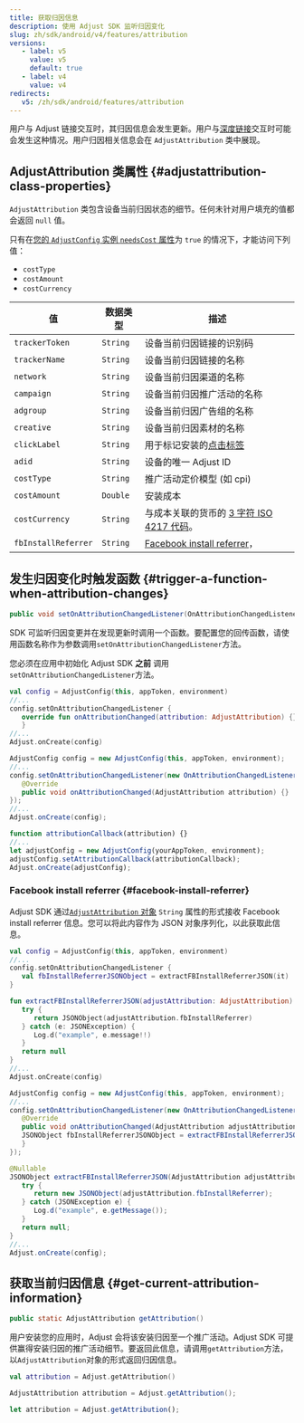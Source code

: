 ```yaml
---
title: 获取归因信息
description: 使用 Adjust SDK 监听归因变化
slug: zh/sdk/android/v4/features/attribution
versions:
   - label: v5
     value: v5
     default: true
   - label: v4
     value: v4
redirects:
   v5: /zh/sdk/android/features/attribution
---
```


用户与 Adjust 链接交互时，其归因信息会发生更新。用户与[深度链接](https://help.adjust.com/zh/article/deep-links)交互时可能会发生这种情况。用户归因相关信息会在 `AdjustAttribution` 类中展现。

## AdjustAttribution 类属性 {#adjustattribution-class-properties}

`AdjustAttribution` 类包含设备当前归因状态的细节。任何未针对用户填充的值都会返回 `null` 值。

<Callout type="note">

只有在[您的 `AdjustConfig` 实例 `needsCost` 属性](/zh/sdk/android/configuration#enable-cost-data-sending)为 `true` 的情况下，才能访问下列值：

-  `costType`
-  `costAmount`
-  `costCurrency`

</Callout>

| 值                  | 数据类型 | 描述                                                                                          |
| ------------------- | -------- | --------------------------------------------------------------------------------------------- |
| `trackerToken`      | `String` | 设备当前归因链接的识别码                                                                      |
| `trackerName`       | `String` | 设备当前归因链接的名称                                                                        |
| `network`           | `String` | 设备当前归因渠道的名称                                                                        |
| `campaign`          | `String` | 设备当前归因推广活动的名称                                                                    |
| `adgroup`           | `String` | 设备当前归因广告组的名称                                                                      |
| `creative`          | `String` | 设备当前归因素材的名称                                                                        |
| `clickLabel`        | `String` | 用于标记安装的[点击标签](https://help.adjust.com/zh/article/user-rewards)                     |
| `adid`              | `String` | 设备的唯一 Adjust ID                                                                          |
| `costType`          | `String` | 推广活动定价模型 \(如 cpi\)                                                                   |
| `costAmount`        | `Double` | 安装成本                                                                                      |
| `costCurrency`      | `String` | 与成本关联的货币的 [3 字符 ISO 4217 代码](https://www.iban.com/currency-codes)。              |
| `fbInstallReferrer` | `String` | [Facebook install referrer](https://developers.facebook.com/docs/app-ads/install-referrer/)， |

## 发生归因变化时触发函数 {#trigger-a-function-when-attribution-changes}

<CodeBlock title="方法签名">

```java
public void setOnAttributionChangedListener(OnAttributionChangedListener onAttributionChangedListener)
```

</CodeBlock>

SDK 可监听归因变更并在发现更新时调用一个函数。要配置您的回传函数，请使用函数名称作为参数调用`setOnAttributionChangedListener`方法。

<Callout type="important">

您必须在应用中初始化 Adjust SDK **之前** 调用`setOnAttributionChangedListener`方法。

</Callout>
<Tabs>
<Tab title="Kotlin" sync="kotlin">

```kotlin
val config = AdjustConfig(this, appToken, environment)
//...
config.setOnAttributionChangedListener {
   override fun onAttributionChanged(attribution: AdjustAttribution) {}
   }
//...
Adjust.onCreate(config)
```

</Tab>
<Tab title="Java" sync="java">

```java
AdjustConfig config = new AdjustConfig(this, appToken, environment);
//...
config.setOnAttributionChangedListener(new OnAttributionChangedListener() {
   @Override
   public void onAttributionChanged(AdjustAttribution attribution) {}
});
//...
Adjust.onCreate(config);
```

</Tab>
<Tab title="Javascript" sync="js">

```js
function attributionCallback(attribution) {}
//...
let adjustConfig = new AdjustConfig(yourAppToken, environment);
adjustConfig.setAttributionCallback(attributionCallback);
Adjust.onCreate(adjustConfig);
```

</Tab>
</Tabs>

### Facebook install referrer {#facebook-install-referrer}

Adjust SDK 通过[`AdjustAttribution` 对象](#adjustattribution-class-properties) `String` 属性的形式接收 Facebook install referrer 信息。您可以将此内容作为 JSON 对象序列化，以此获取此信息。

<Tabs>
<Tab title="Kotlin" sync="kotlin">

```kotlin
val config = AdjustConfig(this, appToken, environment)
//...
config.setOnAttributionChangedListener {
   val fbInstallReferrerJSONObject = extractFBInstallReferrerJSON(it)
}

fun extractFBInstallReferrerJSON(adjustAttribution: AdjustAttribution): JSONObject? {
   try {
      return JSONObject(adjustAttribution.fbInstallReferrer)
   } catch (e: JSONException) {
      Log.d("example", e.message!!)
   }
   return null
}
//...
Adjust.onCreate(config)
```

</Tab>
<Tab title="Java" sync="java">

```java
AdjustConfig config = new AdjustConfig(this, appToken, environment);
//...
config.setOnAttributionChangedListener(new OnAttributionChangedListener() {
   @Override
   public void onAttributionChanged(AdjustAttribution adjustAttribution) {
   JSONObject fbInstallReferrerJSONObject = extractFBInstallReferrerJSON(adjustAttribution);
   }
});

@Nullable
JSONObject extractFBInstallReferrerJSON(AdjustAttribution adjustAttribution) {
   try {
      return new JSONObject(adjustAttribution.fbInstallReferrer);
   } catch (JSONException e) {
      Log.d("example", e.getMessage());
   }
   return null;
}
//...
Adjust.onCreate(config);
```

</Tab>
</Tabs>

## 获取当前归因信息 {#get-current-attribution-information}

<CodeBlock title="方法签名">

```java
public static AdjustAttribution getAttribution()
```

</CodeBlock>

用户安装您的应用时，Adjust 会将该安装归因至一个推广活动。Adjust SDK 可提供赢得安装归因的推广活动细节。要返回此信息，请调用`getAttribution`方法，以`AdjustAttribution`对象的形式返回归因信息。

<Tabs>
<Tab title="Kotlin" sync="kotlin">

```kotlin
val attribution = Adjust.getAttribution()
```

</Tab>
<Tab title="Java" sync="java" >

```java
AdjustAttribution attribution = Adjust.getAttribution();
```

</Tab>
<Tab title="Javascript" sync="js" >

```js
let attribution = Adjust.getAttribution();
```

</Tab>
</Tabs>
